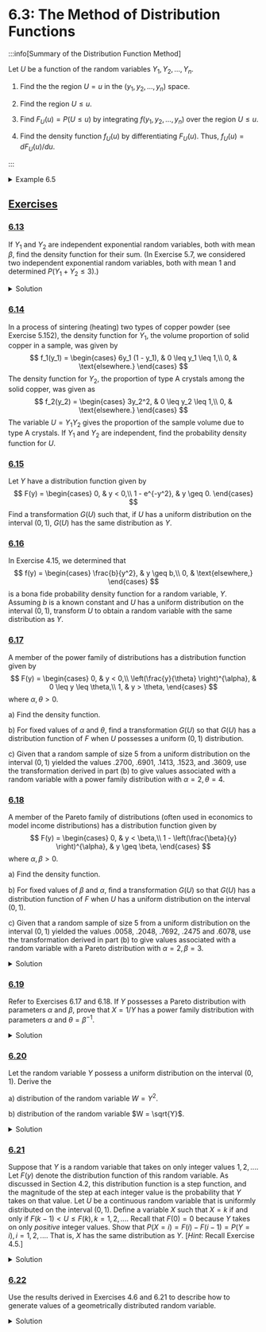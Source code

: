 
# 6.3: The Method of Distribution Functions

:::info[Summary of the Distribution Function Method]

Let $U$ be a function of the random variables $Y_1, Y_2, ..., Y_n$.

1. Find the the region $U = u$ in the $(y_1, y_2, ..., y_n)$ space.

2. Find the region $U \leq u$.

3. Find $F_U(u) = P(U \leq u)$ by integrating $f(y_1, y_2, ..., y_n)$ over the region $U \leq u$.

4. Find the density function $f_U(u)$ by differentiating $F_U(u)$. Thus, $f_U(u) = dF_U(u)/du$.

:::

<details>
  <summary>
    Example 6.5
  </summary>
  <div>
    Let $U$ be a uniform random variable on the interval $(0, 1)$. Find a transformation $G(U)$ such that $G(U)$ possesses an exponential distribution with mean $\beta$.
    <details>
    <summary>Solution</summary>
    <div>
      If $U$ possesses a uniform distribution on the interval $(0, 1)$, then the distribution function of $U$ (see Example 4.38) is given by
      $$
      F_U(u) = 
      \begin{cases}
        0, & u < 0,\\
        u, & 0 \leq u \leq 1,\\
        1, & 1 > u.
      \end{cases}
      $$
      Let $Y$ denote a random variable that has an exponential distribution with mean $\beta$. Then (see Section 4.6) $Y$ has distribution function
      $$
      F_Y(y) = 
      \begin{cases}
        0, & y < 0,\\
         1 - e^{-y / \beta}, & y \geq 0.
      \end{cases}
      $$
      Note that $F_Y(y)$ is strictly increasing on the interval $[0, \infty)$. Let $0 < u < 1$ and observe that there is a unique value $y$ such that $F_Y(y) = u$. Thus, $F_Y^{-1}(u), 0 < u < 1$, is well-defined. In this case, $F_Y(y) = 1 - e^{-y / \beta} = u$ if and only if $y = -\beta \ln(1 - u) = F_Y^{-1}(u)$. Consider the random variable $F_Y^{-1}(U) = -\beta \ln(1 - U)$ and observe that, if $y > 0$,
      $$
      \begin{aligned}
        P(F_Y^{-1}(U) \leq y) & = P[-\beta \ln(1 - U) \leq y]\\
        & = P[\ln(1 - U) \geq -y / \beta]\\
        & = P(U \leq 1 - e^{-y / \beta})\\
        & = 1 - e^{-y / \beta}.
      \end{aligned}
      $$
      Also, $P[F_Y^{-1}(U) \leq y] = 0$ if $y \leq 0$. Thus, $F_Y^{-1}(U) = -\beta \ln(1 - U)$ possesses an exponential distribution with mean $\beta$, as desired.
    </div>
    </details>
  </div>
</details>

## <u>Exercises</u>

### <u>6.13</u>

If $Y_1$ and $Y_2$ are independent exponential random variables, both with mean $\beta$, find the density function for their sum. (In Exercise 5.7, we considered two independent exponential random variables, both with mean $1$ and determined $P(Y_1 + Y_2 \leq 3)$.)

<details>
  <summary>Solution</summary>
  <div>
    Letting $U = Y_1 + Y_2$, we can start by finding $F_U(u) = P(U \leq u) = P(Y_1 + Y_2 \leq u) = P(Y_2 \leq u - Y_1)$.
    The image below shows the support of $f_{Y_1, Y_2}$, quadrant I of the $y_1 y_2$-plane, in red, and the blue triangle is the intersection of that support and the region described by $y_1 + y_2 \leq u$, which is equivalent to $y_2 \leq u - y_1.$
    <img src={ex613ROI}/>
    The hypotenuse of the blue triangle is a segment of the line $y_2 = u - y_1$.
    The point where this line intersects the $y_1$ axis can be found by solving $y_2 = u - y_1$ for $y_1$ when $y_2 = 0$ to get $y_1 = u$, hence the point $(u, 0)$.
    The point where the line intersects the $y_2$ axis can be found by evaluating $y_2 = u - y_1$ when $y_1 = 0$, hence the point $(0, u)$.
    As $u$ goes down to $0$, the blue triangle degenerates to nothingness, and as $u$ goes to $\infty$, the blue triangle covers more and more of the support of $f_{Y_1, Y_2}$.
    Thus, the support of $f_U$ will be $0 \leq u < \infty$. Then
    $$
    \begin{align*}
      F_U(u) & = 
      \begin{cases}
        0, & u < 0,\\
        \int_{y_1 = 0}^{y_1 = u} \int_{y_2 = 0}^{y_2 = u - y_1} \frac{1}{\beta^2} e^{-(1 / \beta) y_1 - (1 / \beta) y_2} dy_2 dy_1\\
        = \int_{y_1 = 0}^{y_1 = u} \left[-\frac{1}{\beta} e^{-(1 / \beta) y_1 - (1 / \beta) y_2} \right]_{y_2 = 0}^{y_2 = u - y_1} dy_1\\
        = \int_{y_1 = 0}^{y_1 = u} \left[\left(-\frac{1}{\beta} e^{-(1 / \beta) y_1 - (1 / \beta) (u - y_1)} \right) - \left(-\frac{1}{\beta} e^{-(1 / \beta) y_1 - (1 / \beta) (0)} \right) \right] dy_1\\
        = \int_{y_1 = 0}^{y_1 = u} \left[\frac{1}{\beta} e^{-(1 / \beta) y_1} - \frac{1}{\beta} e^{-(1 / \beta) u} \right] dy_1\\
        = \left[-e^{-(1 / \beta) y_1} - \frac{1}{\beta} e^{-(1 / \beta) u} y_1 \right]_{y_1 = 0}^{y_1 = u}\\
        = \left(-e^{-(1 / \beta) (u)} - \frac{1}{\beta} e^{-(1 / \beta) u} (u) \right) - \left(-e^{-(1 / \beta) (0)} - \frac{1}{\beta} e^{-(1 / \beta) u} (0) \right)\\
        = 1 - e^{-u / \beta} - \frac{1}{\beta} ue^{-u / \beta}
      \end{cases}\\
      \implies f_U(u) & = 
      \begin{cases}
        0, & u < 0,\\
        \frac{1}{\beta} e^{-u / \beta} - \left(\frac{1}{\beta} e^{-u / \beta} + \frac{1}{\beta^2} ue^{-u / \beta} \right)\\
        = -\frac{1}{\beta^2} ue^{-u / \beta}, & 0 \leq u
      \end{cases}
    \end{align*}
    $$
  </div>
</details>

### <u>6.14</u>

In a process of sintering (heating) two types of copper powder (see Exercise 5.152), the density function for $Y_1$, the volume proportion of solid copper in a sample, was given by
$$
f_1(y_1) = 
\begin{cases}
  6y_1 (1 - y_1), & 0 \leq y_1 \leq 1,\\
  0, & \text{elsewhere.}
\end{cases}
$$
The density function for $Y_2$, the proportion of type A crystals among the solid copper, was given as
$$
f_2(y_2) = 
\begin{cases}
  3y_2^2, & 0 \leq y_2 \leq 1,\\
  0, & \text{elsewhere.}
\end{cases}
$$
The variable $U = Y_1 Y_2$ gives the proportion of the sample volume due to type A crystals.
If $Y_1$ and $Y_2$ are independent, find the probability density function for $U$.

### <u>6.15</u>

Let $Y$ have a distribution function given by
$$
F(y) = 
\begin{cases}
  0, & y < 0,\\
  1 - e^{-y^2}, & y \geq 0.
\end{cases}
$$
Find a transformation $G(U)$ such that, if $U$ has a uniform distribution on the interval $(0, 1)$, $G(U)$ has the same distribution as $Y$.

### <u>6.16</u>

In Exercise 4.15, we determined that
$$
f(y) = 
\begin{cases}
  \frac{b}{y^2}, & y \geq b,\\
  0, & \text{elsewhere,}
\end{cases}
$$
is a bona fide probability density function for a random variable, $Y$.
Assuming $b$ is a known constant and $U$ has a uniform distribution on the interval $(0, 1)$, transform $U$ to obtain a random variable with the same distribution as $Y$.

### <u>6.17</u>

A member of the power family of distributions has a distribution function given by
$$
F(y) = 
\begin{cases}
  0, & y < 0,\\
  \left(\frac{y}{\theta} \right)^{\alpha}, & 0 \leq y \leq \theta,\\
  1, & y > \theta,
\end{cases}
$$
where $\alpha, \theta > 0$.

a) Find the density function.

b) For fixed values of $\alpha$ and $\theta$, find a transformation $G(U)$ so that $G(U)$ has a distribution function of $F$ when $U$ possesses a uniform $(0, 1)$ distribution.

c) Given that a random sample of size $5$ from a uniform distribution on the interval $(0, 1)$ yielded the values $.2700$, $.6901$, $.1413$, $.1523$, and $.3609$, use the transformation derived in part (b) to give values associated with a random variable with a power family distribution with $\alpha = 2, \theta = 4$.

### <u>6.18</u>

A member of the Pareto family of distributions (often used in economics to model income distributions) has a distribution function given by
$$
F(y) = 
\begin{cases}
  0, & y < \beta,\\
  1 - \left(\frac{\beta}{y} \right)^{\alpha}, & y \geq \beta,
\end{cases}
$$
where $\alpha, \beta > 0$.

a) Find the density function.

b) For ﬁxed values of $\beta$ and $\alpha$, ﬁnd a transformation $G(U)$ so that $G(U)$ has a distribution function of $F$ when $U$ has a uniform distribution on the interval $(0, 1)$.

c) Given that a random sample of size $5$ from a uniform distribution on the interval $(0, 1)$ yielded the values $.0058$, $.2048$, $.7692$, $.2475$ and $.6078$, use the transformation derived in part (b) to give values associated with a random variable with a Pareto distribution with $\alpha = 2, \beta = 3.$

<details>
  <summary>Solution</summary>
  <div>
    a)
    $f(y) = 
    \begin{cases}
      0, & y < \beta,\\
      \frac{\alpha \beta^{\alpha}}{y^{\alpha + 1}}, & y \geq \beta
    \end{cases}$

    b) If $y \geq \beta$, then
    $$
    F(y) = 1 - \left(\frac{\beta}{y} \right)^{\alpha} = u \Longleftrightarrow 1 - u = \left(\frac{\beta}{y} \right)^{\alpha} \Longleftrightarrow (1 - u)^{1 / \alpha} = \frac{\beta}{y} \Longleftrightarrow y = \frac{\beta}{(1 - u)^{1 / \alpha}}.
    $$
    Let $G(U) = \frac{\beta}{(1 - U)^{1 / \alpha}}$.
    See that
    $$
    0 < \beta \leq u \Longleftrightarrow 0 < \frac{\beta}{u} \leq 1 \Longleftrightarrow 0 < \left(\frac{\beta}{u} \right)^{\alpha} \leq 1 \Longleftrightarrow 0 > -\left(\frac{\beta}{u} \right)^{\alpha} \geq -1 \Longleftrightarrow 1 > 1 - \left(\frac{\beta}{u} \right)^{\alpha} \geq 0
    $$
    meaning $\beta \leq u \implies P(G(U) \leq u) = P \left(\frac{\beta}{(1 - U)^{1 / \alpha}} \leq u \right) = P \left(U \leq 1 - \left(\frac{\beta}{u} \right)^{\alpha} \right) = 1 - \left(\frac{\beta}{u} \right)^{\alpha}$.
    Additionally,
    $$
    1 - \left(\frac{\beta}{u} \right)^{\alpha} < 0 \Longleftrightarrow 1 < \left(\frac{\beta}{u} \right)^{\alpha} \Longleftrightarrow 1 < \frac{\beta}{u} \Longleftrightarrow u < \beta,
    $$
    so $u < \beta \implies P(G(U) \leq u) = P \left(U \leq 1 - \left(\frac{\beta}{u} \right)^{\alpha} < 0 \right) = 0$.
    (Note, there are technically some problems with this when $u$ is negative, but we're ignoring these.) Thus,
    $$
    F_{G(U)}(u) = 
    \begin{cases}
      P(G(U) \leq u) = 0, & u < \beta,\\
      P(G(U) \leq u) = 1 - \left(\frac{\beta}{u} \right)^{\alpha}, & \beta \leq u.
    \end{cases}
    $$

    c) With $\alpha = 2$ and $\beta = 3$, we can run the given values through the transformation $G(u) = \frac{\beta}{(1 - u)^{1 / \alpha}} = \frac{3}{\sqrt{1 - u}}$ to obtain the Pareto values of $g(0.0058) = \frac{3}{\sqrt{1 - 0.0058}} \approx 3.00873802885, g(0.2048) = \frac{3}{\sqrt{1 - 0.2048}} \approx 3.36420978012, g(0.7692) = \frac{3}{\sqrt{1 - 0.7692}} \approx 6.24458170683, g(0.2475) = \frac{3}{\sqrt{1 - 0.2475}} \approx 3.45834250623,$ and $g(0.6078) = \frac{3}{\sqrt{1 - 0.6078}} \approx 4.79035236467$.
  </div>
</details>

### <u>6.19</u>

Refer to Exercises 6.17 and 6.18.
If $Y$ possesses a Pareto distribution with parameters $\alpha$ and $\beta$, prove that $X = 1/Y$ has a power family distribution with parameters $\alpha$ and $\theta = \beta^{-1}$.

<details>
  <summary>Solution</summary>
  <div>
  Note that $x < 0 < \beta \Longleftrightarrow \frac{1}{x} < 0 < \beta$, that $0 \leq x \leq \beta^{-1} \Longrightarrow 0 \leq \beta \leq \frac{1}{x}$, and that $x > \beta^{-1} \Longleftrightarrow \beta > \frac{1}{x}$.
  Thus,
  $$
  \begin{align*}
    F_{X}(x) & = P(X \leq x)\\
    &  = P \left(\frac{1}{Y} \leq x \right)\\
    & = 
    \begin{cases}
      P \left(\frac{1}{x} \geq Y \right) = 0, & x < 0\\
      P \left(\frac{1}{x} \leq Y \right)\\
      = 1 - P \left(Y \leq \frac{1}{x} \right)\\
      = 1 - \left(1 - \left(\frac{\beta}{1/x} \right)^{\alpha} \right)\\
      = (\frac{x}{\beta^{-1}})^{\alpha}, & 0 \leq x \leq \beta^{-1}\\
      P \left(\frac{1}{x} \leq Y \right)\\
      = 1 - P \left(Y \leq \frac{1}{x} \right)\\
      = 1 - 0 = 1, & x > \beta^{-1}.
    \end{cases}
  \end{align*}
  $$
  </div>
</details>

### <u>6.20</u>

Let the random variable $Y$ possess a uniform distribution on the interval $(0, 1)$.
Derive the

a) distribution of the random variable $W = Y^2$.

b) distribution of the random variable $W = \sqrt{Y}$.

<details>
  <summary>Solution</summary>
  <div>
    a) First, $P(W \leq w) = P(Y^2 \leq w) = P(-\sqrt{w} \leq Y \leq \sqrt{w}) = P(0 \leq Y \leq \sqrt{w})$.
    Since $0 \leq \sqrt{w} \leq 1 \Longleftrightarrow 0 \leq w \leq 1$, we thus have
    $$
    F_W(w) = 
    \begin{cases}
      P(W \leq w) = P(Y^2 \leq w) = 0, & w < 0,\\
      P(W \leq w) = P(0 \leq Y \leq \sqrt{w})\\
      = \int_{y = 0}^{y = \sqrt{w}} 1 dy = \sqrt{w}, & 0 \leq w \leq 1,\\
      P(W \leq w) = P(0 \leq Y \leq \sqrt{w}) = 1, & 1 < w
    \end{cases}
    $$

    b) First, $P(W \leq w) = P(\sqrt{Y} \leq w) = P(Y \leq w^2)$.
    Since $0 \leq w^2 \leq 1 \Longleftrightarrow 0 \leq w \leq 1$, we have
    $$
    F_W(w) = 
    \begin{cases}
      P(W \leq w) = P(\sqrt{Y} \leq w) = 0, & w < 0,\\
      P(W \leq w) = P(Y \leq w^2)\\
      = \int_{y = 0}^{y = w^2} 1 dy = w^2, & 0 \leq w \leq 1,\\
      P(W \leq w) = P(Y \leq w^2) = 1, & 1 < w
    \end{cases}
    $$
  </div>
</details>

### <u>6.21</u>

Suppose that $Y$ is a random variable that takes on only integer values $1, 2, ...$.
Let $F(y)$ denote the distribution function of this random variable.
As discussed in Section 4.2, this distribution function is a step function, and the magnitude of the step at each integer value is the probability that $Y$ takes on that value.
Let $U$ be a continuous random variable that is uniformly distributed on the interval $(0, 1)$.
Deﬁne a variable $X$ such that $X = k$ if and only if $F(k - 1) < U \leq F(k), k = 1, 2, ...$.
Recall that $F(0) = 0$ because $Y$ takes on only *positive* integer values.
Show that $P(X = i) = F(i) - F(i - 1) = P(Y = i), i = 1, 2, ...$.
That is, $X$ has the same distribution as $Y$.
[*Hint*: Recall Exercise 4.5.]

<details>
  <summary>Solution</summary>
  <div>
    $$
    \begin{align*}
      P(X = i) & = P(F(i - 1) < U \leq F(i))\\
      & = \int_{u = F(i - 1)}^{u = F(i)} 1 du\\
      & = F(i) - F(i - 1)\\
      & = P(Y = i) \text{ for } i = 1, 2, ...
    \end{align*}
    $$
  </div>
</details>

### <u>6.22</u>

Use the results derived in Exercises 4.6 and 6.21 to describe how to generate values of a geometrically distributed random variable.

<details>
  <summary>Solution</summary>
  <div>
    From Exercise 4.6, the distribution function for a geometric random variable $Y$ is
    $$
    F(y) = 
    \begin{cases}
      0, & y < 0,\\
      1 - q^i, & i \leq y < i + 1, \text{ for } i = 0, 1, 2, ...
    \end{cases}
    $$
    Let $U$ be a uniform random variable over the interval $(0, 1)$.
    Then, for an observed value $U = u \in [0, 1]$, $u$ will exist in the interval $F(i - 1) = 1 - q^{i - 1} < u \leq 1 - q^i = F(i)$ for some $i = 1, 2, 3...$
    We can also see that, for all $i = 1, 2, 3, ...$,
    $$
    \begin{align*}
      1 - q^{i - 1} < u \leq 1 - q^i & \Longleftrightarrow -q^{i - 1} < u - 1 \leq -q^i\\
      & \Longleftrightarrow q^{i - 1} > 1 - u \geq q^i\\
      & \Longleftrightarrow (i - 1) \ln(q) > \ln(1 - u) \geq i \ln(q)\\
      & \Longleftrightarrow i - 1 < \frac{\ln(1 - u)}{\ln(q)} \leq i\\
      & \Longleftrightarrow \left\lceil \frac{\ln(1 - u)}{\ln(q)} \right\rceil = i.
    \end{align*}
    $$
    Therefore, for a geometrically distributed random variable $Y$ with parameter $p$, and thus $q = 1 - p$, we can use an observed value of the uniformly distributed random variable $U$ over the interval $(0, 1)$ to obtain a generate a value of the geometrically distributed random variable $Y$ by calculating $\left\lceil \frac{\ln(1 - u)}{\ln(q)} \right\rceil$.
  </div>
</details>